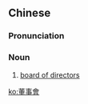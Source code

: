 {{also|董事会}}
==Chinese==
{{zh-forms|s=董事会|type=21}}

===Pronunciation===
{{zh-pron
|m=dǒngshìhuì
|c=dung2 si6 wui6-2
|mn=táng-sū-hōe
|cat=n
}}

===Noun===
{{zh-noun}}

# [[board of directors]]

[[ko:董事會]]